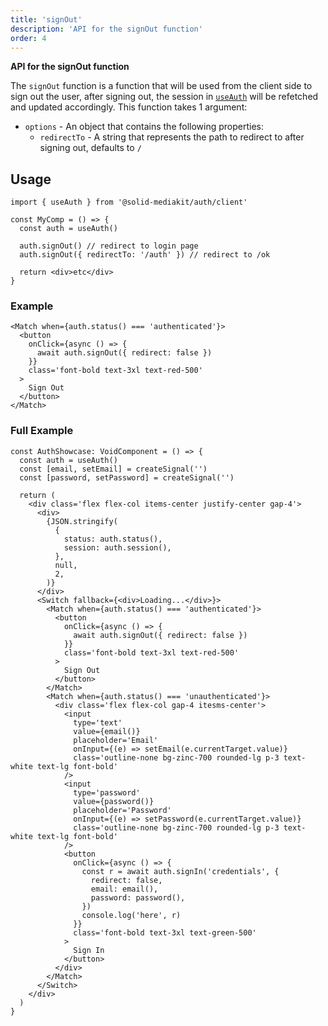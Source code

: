 ```yaml
---
title: 'signOut'
description: 'API for the signOut function'
order: 4
---
```


**API for the signOut function**

The `signOut` function is a function that will be used from the client side to sign out the user, after signing out, the session in [`useAuth`](/auth/useauth) will be refetched and updated accordingly. This function takes 1 argument:

- `options` - An object that contains the following properties:
  - `redirectTo` - A string that represents the path to redirect to after signing out, defaults to `/`

## Usage

```tsx
import { useAuth } from '@solid-mediakit/auth/client'

const MyComp = () => {
  const auth = useAuth()

  auth.signOut() // redirect to login page
  auth.signOut({ redirectTo: '/auth' }) // redirect to /ok

  return <div>etc</div>
}
```

### Example

```tsx
<Match when={auth.status() === 'authenticated'}>
  <button
    onClick={async () => {
      await auth.signOut({ redirect: false })
    }}
    class='font-bold text-3xl text-red-500'
  >
    Sign Out
  </button>
</Match>
```

### Full Example

```tsx
const AuthShowcase: VoidComponent = () => {
  const auth = useAuth()
  const [email, setEmail] = createSignal('')
  const [password, setPassword] = createSignal('')

  return (
    <div class='flex flex-col items-center justify-center gap-4'>
      <div>
        {JSON.stringify(
          {
            status: auth.status(),
            session: auth.session(),
          },
          null,
          2,
        )}
      </div>
      <Switch fallback={<div>Loading...</div>}>
        <Match when={auth.status() === 'authenticated'}>
          <button
            onClick={async () => {
              await auth.signOut({ redirect: false })
            }}
            class='font-bold text-3xl text-red-500'
          >
            Sign Out
          </button>
        </Match>
        <Match when={auth.status() === 'unauthenticated'}>
          <div class='flex flex-col gap-4 itesms-center'>
            <input
              type='text'
              value={email()}
              placeholder='Email'
              onInput={(e) => setEmail(e.currentTarget.value)}
              class='outline-none bg-zinc-700 rounded-lg p-3 text-white text-lg font-bold'
            />
            <input
              type='password'
              value={password()}
              placeholder='Password'
              onInput={(e) => setPassword(e.currentTarget.value)}
              class='outline-none bg-zinc-700 rounded-lg p-3 text-white text-lg font-bold'
            />
            <button
              onClick={async () => {
                const r = await auth.signIn('credentials', {
                  redirect: false,
                  email: email(),
                  password: password(),
                })
                console.log('here', r)
              }}
              class='font-bold text-3xl text-green-500'
            >
              Sign In
            </button>
          </div>
        </Match>
      </Switch>
    </div>
  )
}
```
